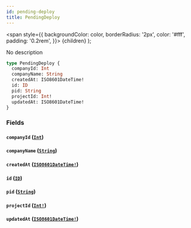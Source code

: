 ```yaml
---
id: pending-deploy
title: PendingDeploy
---
```


<span
style={{
      backgroundColor: color,
      borderRadius: '2px',
      color: '#fff',
      padding: '0.2rem',
    }}>
{children}
</span>
);

No description

```graphql
type PendingDeploy {
  companyId: Int
  companyName: String
  createdAt: ISO8601DateTime!
  id: ID
  pid: String
  projectId: Int!
  updatedAt: ISO8601DateTime!
}
```

### Fields

#### `companyId` ([`Int`](/api/scalars/int))

#### `companyName` ([`String`](/api/scalars/string))

#### `createdAt` ([`ISO8601DateTime!`](/api/scalars/iso-8601-date-time))

#### `id` ([`ID`](/api/scalars/id))

#### `pid` ([`String`](/api/scalars/string))

#### `projectId` ([`Int!`](/api/scalars/int))

#### `updatedAt` ([`ISO8601DateTime!`](/api/scalars/iso-8601-date-time))
